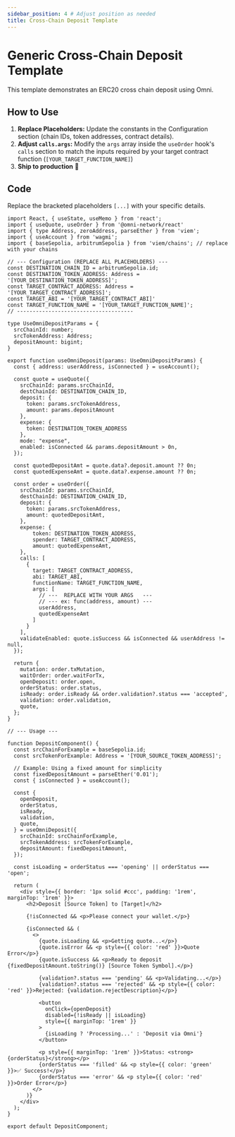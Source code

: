 ```yaml
---
sidebar_position: 4 # Adjust position as needed
title: Cross-Chain Deposit Template
---
```


# Generic Cross-Chain Deposit Template

This template demonstrates an ERC20 cross chain deposit using Omni.

## How to Use

1.  **Replace Placeholders:** Update the constants in the Configuration section (chain IDs, token addresses, contract details).
2.  **Adjust `calls.args`:** Modify the `args` array inside the `useOrder` hook's `calls` section to match the inputs required by your target contract function (`[YOUR_TARGET_FUNCTION_NAME]`)
3. **Ship to production** 🚢

## Code

Replace the bracketed placeholders `[...]` with your specific details.

```tsx
import React, { useState, useMemo } from 'react';
import { useQuote, useOrder } from '@omni-network/react'
import { type Address, zeroAddress, parseEther } from 'viem';
import { useAccount } from 'wagmi';
import { baseSepolia, arbitrumSepolia } from 'viem/chains'; // replace with your chains

// --- Configuration (REPLACE ALL PLACEHOLDERS) ---
const DESTINATION_CHAIN_ID = arbitrumSepolia.id;
const DESTINATION_TOKEN_ADDRESS: Address = '[YOUR_DESTINATION_TOKEN_ADDRESS]';
const TARGET_CONTRACT_ADDRESS: Address = '[YOUR_TARGET_CONTRACT_ADDRESS]';
const TARGET_ABI = '[YOUR_TARGET_CONTRACT_ABI]'
const TARGET_FUNCTION_NAME = '[YOUR_TARGET_FUNCTION_NAME]';
// -------------------------------------

type UseOmniDepositParams = {
  srcChainId: number;
  srcTokenAddress: Address;
  depositAmount: bigint;
}

export function useOmniDeposit(params: UseOmniDepositParams) {
  const { address: userAddress, isConnected } = useAccount();

  const quote = useQuote({
    srcChainId: params.srcChainId,
    destChainId: DESTINATION_CHAIN_ID,
    deposit: {
      token: params.srcTokenAddress,
      amount: params.depositAmount
    },
    expense: {
      token: DESTINATION_TOKEN_ADDRESS
    },
    mode: "expense",
    enabled: isConnected && params.depositAmount > 0n,
  });

  const quotedDepositAmt = quote.data?.deposit.amount ?? 0n;
  const quotedExpenseAmt = quote.data?.expense.amount ?? 0n;

  const order = useOrder({
    srcChainId: params.srcChainId,
    destChainId: DESTINATION_CHAIN_ID,
    deposit: {
      token: params.srcTokenAddress,
      amount: quotedDepositAmt,
    },
    expense: {
        token: DESTINATION_TOKEN_ADDRESS,
        spender: TARGET_CONTRACT_ADDRESS,
        amount: quotedExpenseAmt,
    },
    calls: [
      {
        target: TARGET_CONTRACT_ADDRESS,
        abi: TARGET_ABI,
        functionName: TARGET_FUNCTION_NAME,
        args: [
          // ---  REPLACE WITH YOUR ARGS   ---
          // --- ex: func(address, amount) ---
          userAddress,
          quotedExpenseAmt
        ]
      }
    ],
    validateEnabled: quote.isSuccess && isConnected && userAddress != null,
  });

  return {
    mutation: order.txMutation,
    waitOrder: order.waitForTx,
    openDeposit: order.open,
    orderStatus: order.status,
    isReady: order.isReady && order.validation?.status === 'accepted',
    validation: order.validation,
    quote,
  };
}

// --- Usage ---

function DepositComponent() {
  const srcChainForExample = baseSepolia.id;
  const srcTokenForExample: Address = '[YOUR_SOURCE_TOKEN_ADDRESS]';

  // Example: Using a fixed amount for simplicity
  const fixedDepositAmount = parseEther('0.01');
  const { isConnected } = useAccount();

  const {
    openDeposit,
    orderStatus,
    isReady,
    validation,
    quote,
  } = useOmniDeposit({
    srcChainId: srcChainForExample,
    srcTokenAddress: srcTokenForExample,
    depositAmount: fixedDepositAmount,
  });

  const isLoading = orderStatus === 'opening' || orderStatus === 'open';

  return (
    <div style={{ border: '1px solid #ccc', padding: '1rem', marginTop: '1rem' }}>
      <h2>Deposit [Source Token] to [Target]</h2>

      {!isConnected && <p>Please connect your wallet.</p>}

      {isConnected && (
        <>
          {quote.isLoading && <p>Getting quote...</p>}
          {quote.isError && <p style={{ color: 'red' }}>Quote Error</p>}
          {quote.isSuccess && <p>Ready to deposit {fixedDepositAmount.toString()} [Source Token Symbol].</p>}

          {validation?.status === 'pending' && <p>Validating...</p>}
          {validation?.status === 'rejected' && <p style={{ color: 'red' }}>Rejected: {validation.rejectDescription}</p>}

          <button
            onClick={openDeposit}
            disabled={!isReady || isLoading}
            style={{ marginTop: '1rem' }}
          >
            {isLoading ? 'Processing...' : 'Deposit via Omni'}
          </button>

          <p style={{ marginTop: '1rem' }}>Status: <strong>{orderStatus}</strong></p>
          {orderStatus === 'filled' && <p style={{ color: 'green' }}>✅ Success!</p>}
          {orderStatus === 'error' && <p style={{ color: 'red' }}>Order Error</p>}
        </>
      )}
    </div>
  );
}

export default DepositComponent;
